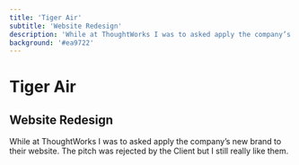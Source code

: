 ```yaml
---
title: 'Tiger Air'
subtitle: 'Website Redesign'
description: 'While at ThoughtWorks I was to asked apply the company’s new brand to their website. The pitch was rejected by the Client but I still really like them.'
background: '#ea9722'
---
```


# Tiger Air
## Website Redesign

While at ThoughtWorks I was to asked apply the company’s new brand to their website. The pitch was rejected by the Client but I still really like them.